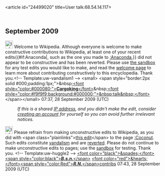 <article id="24499020" title=User talk:68.54.14.117>
	<talkpage id="24499020" title="User talk:68.54.14.117">
== September 2009 ==
[[Image:Information.svg|25px]] Welcome to Wikipedia. Although everyone is welcome to make constructive contributions to Wikipedia, at least one of your recent edits{{#if:Anaconda|, such as the one you made to [[:Anaconda]],}} did not appear to be constructive and has been reverted. Please use [[Wikipedia:Sandbox|the sandbox]] for any test edits you would like to make, and read the [[Wikipedia:Welcoming committee/Welcome to Wikipedia|welcome page]] to learn more about contributing constructively to this encyclopedia. Thank you.&lt;!-- Template:uw-vandalism1 --&gt; &lt;small&gt; &lt;span style=&quot;border:2px solid #000;padding:1px;&quot;&gt;&amp;nbsp;[[User:Cargoking|&lt;font style=&quot;color:#000080;&quot;&gt;'''Cargoking'''&lt;/font&gt;]]&amp;nbsp;[[User talk:Cargoking|&lt;font style=&quot;color:#f9f9f9;background:#000000;&quot;&gt;&amp;nbsp;talk&amp;nbsp;&lt;/font&gt;]]&lt;/span&gt;&lt;/small&gt; 07:37, 28 September 2009 (UTC)
:''If this is a shared [[IP address]], and you didn't make the edit, consider [[Wikipedia:Why create an account?|creating an account]] for yourself so you can avoid further irrelevant notices.''

[[Image:Information.svg|25px]] Please refrain from making unconstructive edits to Wikipedia, as you did with &lt;span class=&quot;plainlinks&quot;&gt;[http://en.wikipedia.org/wiki/Coconut?diff=316641106 this edit]&lt;/span&gt; to the page [[:Coconut]]. Such edits constitute [[Wikipedia:Vandalism|vandalism]] and are [[Help:Reverting|reverted]]. Please do not continue to make unconstructive edits to pages; use the [[Wikipedia:Sandbox|sandbox]] for testing. Thank you. &lt;!-- Template:uw-huggle2 --&gt; [[User:B.s.n.R.N.|&lt;font color=&quot;black&quot;&gt;&amp;spades;&lt;/font&gt; &lt;span style=&quot;color:black&quot;&gt;'''''B.s.n.'''''&lt;/span&gt;]] [[User talk:B.s.n.R.N.|&lt;font color=&quot;red&quot;&gt;&amp;hearts;&lt;/font&gt;&lt;span style=&quot;color:Red&quot;&gt;'''''R.N.'''''&lt;/span&gt;]][[Special:Contributions/B.s.n.R.N.|contribs]] 07:43, 28 September 2009 (UTC)
	</talkpage>
</article>